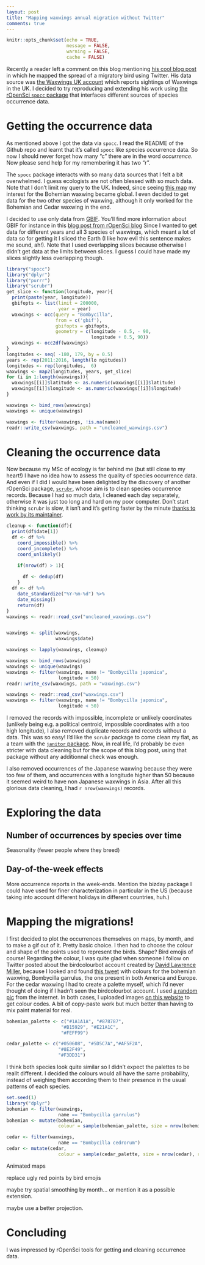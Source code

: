 ```yaml
---
layout: post
title: "Mapping waxwings annual migration without Twitter"
comments: true
---
```

```r
knitr::opts_chunk$set(echo = TRUE,
                      message = FALSE,
                      warning = FALSE, 
                      cache = FALSE)
```

Recently a reader left a comment on this blog mentioning [his cool blog post](https://robbriers.github.io/post/2017-03-14-mapping-the-spread-of-a-migratory-bird-using-twitter/) in which he mapped the spread of a migratory bird using Twitter. His data source was [the Waxwings UK account](https://twitter.com/WaxwingsUK) which reports sightings of Waxwings in the UK. I decided to try reproducing and extending his work using [the rOpenSci `spocc` package](https://github.com/ropensci/spocc) that interfaces different sources of species occurrence data.

<!--more-->

# Getting the occurrence data

As mentioned above I got the data via `spocc`. I read the README of the Github repo and learnt that it's called `spocc` like *sp*ecies *occ*urrence data. So now I should never forget how many "c" there are in the word _occurrence_. Now please send help for my remembering it has two "r".

The `spocc` package interacts with so many data sources that I felt a bit overwhelmed. I guess ecologists are not often blessed with so much data. Note that I don't limit my query to the UK. Indeed, since seeing [this map](https://en.wikipedia.org/wiki/Bohemian_waxwing#/media/File:Bombycillagarrulusmap2.png) my interest for the Bohemian waxwing became global. I even decided to get data for the two other species of waxwing, although it only worked for the Bohemian and Cedar waxwing in the end.

I decided to use only data from [GBIF](http://www.gbif.org/). You'll find more information about GBIF for instance in this [blog post from rOpenSci blog](https://ropensci.org/blog/2014/03/17/spocc/) Since I wanted to get data for different years and all 3 species of waxwings, which meant a lot of data so for getting it I sliced the Earth (I like how evil this sentence makes me sound, ah!). Note that I used overlapping slices because otherwise I didn't get data at the limits between slices. I guess I could have made my slices slightly less overlapping though.

```r
library("spocc")
library("dplyr")
library("purrr")
library("scrubr")
get_slice <- function(longitude, year){
  print(paste(year, longitude))
  gbifopts <- list(limit = 200000,
                   year = year)
  waxwings <- occ(query = "Bombycilla",
                  from = c('gbif'), 
                  gbifopts = gbifopts,
                  geometry = c(longitude - 0.5, - 90, 
                               longitude + 0.5, 90))
  waxwings <- occ2df(waxwings)
}
longitudes <- seq( -180, 179, by = 0.5)
years <- rep(2011:2016, length(lo ngitudes))
longitudes <- rep(longitudes,  6)
waxwings <- map2(longitudes, years, get_slice)
for (i in 1:length(waxwings)){
  waxwings[[i]]$latitude <- as.numeric(waxwings[[i]]$latitude)
  waxwings[[i]]$longitude <- as.numeric(waxwings[[i]]$longitude)
}

waxwings <- bind_rows(waxwings)
waxwings <- unique(waxwings)

waxwings <- filter(waxwings, !is.na(name))
readr::write_csv(waxwings, path = "uncleaned_waxwings.csv")


```

# Cleaning the occurrence data

Now because my MSc of ecology is far behind me (but still close to my heart!) I have no idea how to assess the quality of species occurrence data. And even if I did I would have been delighted by the discovery of another rOpenSci package, [`scrubr`](https://github.com/ropensci/scrubr), whose aim is to clean species occurrence records. Because I had so much data, I cleaned each day separately, otherwise it was just too long and hard on my poor computer. Don't start thinking `scrubr` is slow, it isn't and it's getting faster by the minute [thanks to work by its maintainer](https://github.com/ropensci/scrubr/issues/26).

```r
cleanup <- function(df){
  print(df$date[1])
  df <- df %>%
    coord_impossible() %>%
    coord_incomplete() %>%
    coord_unlikely() 

    if(nrow(df) > 1){
    
      df <- dedup(df)
    }
  df <- df %>%
    date_standardize("%Y-%m-%d") %>%
    date_missing()
    return(df)
} 
waxwings <- readr::read_csv("uncleaned_waxwings.csv")


waxwings <- split(waxwings, 
                  waxwings$date)

waxwings <- lapply(waxwings, cleanup)

waxwings <- bind_rows(waxwings)
waxwings <- unique(waxwings)
waxwings <- filter(waxwings, name != "Bombycilla japonica",
                   longitude < 50)
readr::write_csv(waxwings, path = "waxwings.csv")
```

```r
waxwings <- readr::read_csv("waxwings.csv")
waxwings <- filter(waxwings, name != "Bombycilla japonica",
                   longitude < 50)

```

I removed the records with impossible, incomplete or unlikely coordinates (unlikely being e.g. a political centroid, impossible coordinates with a too high longitude), I also removed duplicate records and records without a data. This was so easy! I'd like the `scrubr` package to come clean my flat, as a team with the [`janitor` package](https://github.com/sfirke/janitor). Now, in real life, I'd probably be even stricter with data cleaning but for the scope of this blog post, using that package without any additionnal check was enough.

I also removed occurrences of the Japanese waxwing because they were too few of them, and occurrences with a longitude higher than 50 because it seemed weird to have non Japanese waxwings in Asia. After all this glorious data cleaning, I had `r nrow(waxwings)` records. 

# Exploring the data

## Number of occurrences by species over time

Seasonality (fewer people where they breed)

## Day-of-the-week effects

More occurrence reports in the week-ends. Mention the bizday package I could have used for finer characterization in particular in the US (because taking into account different holidays in different countries, huh.)

# Mapping the migrations!

I first decided to plot the occurrences themselves on maps, by month, and to make a gif out of it. Pretty basic choice. I then had to choose the colour and shape of the points used to represent the birds. Shape? Bird emojis of course! Regarding the colour, I was quite glad when someone I follow on Twitter posted about the birdcolourbot account created by [David Lawrence Miller](https://twitter.com/millerdl/status/846713149323726848), because I looked and found [this tweet](https://twitter.com/birdcolourbot/status/847706299936587776) with colours for the bohemian waxwing, Bombycilla garrulus, the one present in both America and Europe. For the cedar waxwing I had to create a palette myself, which I'd never thought of doing if I hadn't seen the birdcolourbot account. I used [a random pic](https://www.allaboutbirds.org/guide/Cedar_Waxwing/id) from the internet. In both cases, I uploaded images [on this website](http://imagecolourpicker.com/es) to get colour codes. A bit of copy-paste work but much better than having to mix paint material for real.

```r
bohemian_palette <- c("#1A1A1A", "#878787",
                    "#B15929", "#E21A1C",
                    "#FEFF99")

cedar_palette <- c("#050608", "#5D5C7A","#AF5F2A",
                   "#8E2F49",
                   "#F3DD31")

```

I think both species look quite similar so I didn't expect the palettes to be reallt different. I decided the colours would all have the same probability, instead of weighing them according them to their presence in the usual patterns of each species.

```r
set.seed(1)
library("dplyr")
bohemian <- filter(waxwings,
                   name == "Bombycilla garrulus")
bohemian <- mutate(bohemian,
                   colour = sample(bohemian_palette, size = nrow(bohemian), replace = TRUE))

cedar <- filter(waxwings,
                   name == "Bombycilla cedrorum")
cedar <- mutate(cedar,
                   colour = sample(cedar_palette, size = nrow(cedar), replace = TRUE))

```

Animated maps

replace ugly red points by bird emojis

maybe try spatial smoothing by month... or mention it as a possible extension.

maybe use a better projection.

# Concluding

I was impressed by rOpenSci tools for getting and cleaning occurrence data. 